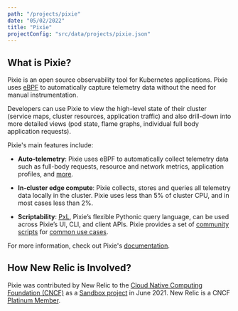 ```yaml
---
path: "/projects/pixie"
date: "05/02/2022"
title: "Pixie"
projectConfig: "src/data/projects/pixie.json"
---
```


## What is Pixie?

Pixie is an open source observability tool for Kubernetes applications. Pixie uses [eBPF](https://docs.px.dev/about-pixie/pixie-ebpf/) to automatically capture telemetry data without the need for manual instrumentation.

Developers can use Pixie to view the high-level state of their cluster (service maps, cluster resources, application traffic) and also drill-down into more detailed views (pod state, flame graphs, individual full body application requests).

Pixie's main features include:

* **Auto-telemetry**: Pixie uses eBPF to automatically collect telemetry data such as full-body requests, resource and network metrics, application profiles, and [more](https://docs.px.dev/about-pixie/data-sources).

* **In-cluster edge compute**: Pixie collects, stores and queries all telemetry data locally in the cluster. Pixie uses less than 5% of cluster CPU, and in most cases less than 2%.

* **Scriptability**: [PxL](https://docs.px.dev/reference/pxl/), Pixie’s flexible Pythonic query language, can be used across Pixie’s UI, CLI, and client APIs. Pixie provides a set of [community scripts](https://github.com/pixie-io/pixie/tree/main/src/pxl_scripts) for [common use cases](https://docs.px.dev/tutorials/pixie-101).

For more information, check out Pixie's [documentation](https://docs.px.dev/).

## How New Relic is Involved?

Pixie was contributed by New Relic to the [Cloud Native Computing Foundation (CNCF)](https://www.cncf.io/) as a [Sandbox project](https://www.cncf.io/sandbox-projects/) in June 2021. New Relic is a CNCF [Platinum Member](https://www.cncf.io/about/members/).